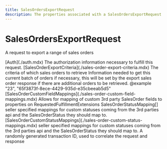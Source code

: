 ```yaml
---
title: SalesOrdersExportRequest
description: The properties associated with a SalesOrdersExportRequest
---
```


SalesOrdersExportRequest
===============================================
A request to export a range of sales orders

<Reference>
  <Field name="auth" nullable={false}>
    <Type>
      [Auth](./auth.mdx)
    </Type>
    <Description>
      The authorization information necessary to fulfill this request.
    </Description>
  </Field>
  <Field name="criteria" nullable={true}>
    <Type>
      [SalesOrderExportCriteria](./sales-order-export-criteria.mdx)
    </Type>
    <Description>
      The criteria of which sales orders to retrieve
    </Description>
  </Field>
  <Field name="cursor" type="string" nullable={true}>
    <Description>
      Information needed to get this current batch of orders if necessary, this will be set by the export sales order response if there are additional orders to be retrieved. @example "23", "65f3873f-8ece-4429-935d-e35cbeeab5d5"
    </Description>
  </Field>
  <Field name="sales_order_field_mappings" nullable={true}>
    <Type>
      [SalesOrderCustomFieldMappings](./sales-order-custom-field-mappings.mdx)
    </Type>
    <Description>
      Allows for mapping of custom 3rd party SalesOrder fields to properties on RequestedFulfillmentExtensions
    </Description>
  </Field>
  <Field name="sales_order_status_mapping" nullable={false}>
    <Type>
      SalesOrderStatusMapping[]
    </Type>
    <Description>
      seller specified mappings for custom statuses coming from the 3rd parties api and the SalesOrderStatus they should map to.
    </Description>
  </Field>
  <Field name="sales_order_status_mappings" nullable={true}>
    <Type>
      [SalesOrderCustomStatusMappings](./sales-order-custom-status-mappings.mdx)
    </Type>
    <Description>
      seller specified mappings for custom statuses coming from the 3rd parties api and the SalesOrderStatus they should map to.
    </Description>
  </Field>
  <Field name="transaction_id" type="string" nullable={false}>
    <Description>
      A randomly generated transaction ID, used to correlate the request and response
    </Description>
  </Field>
</Reference>